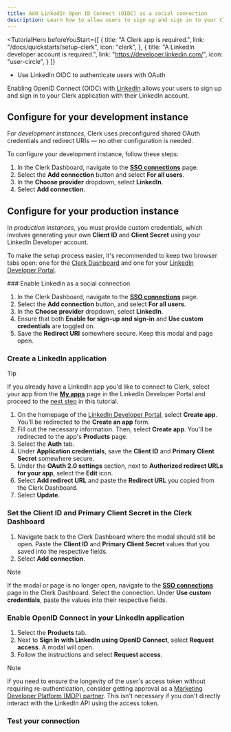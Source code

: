 ```yaml
---
title: Add LinkedIn Open ID Connect (OIDC) as a social connection
description: Learn how to allow users to sign up and sign in to your Clerk app with their LinkedIn Open ID Connect (OIDC) account.
---
```


<TutorialHero
  beforeYouStart={[
    {
      title: "A Clerk app is required.",
      link: "/docs/quickstarts/setup-clerk",
      icon: "clerk",
    },
    {
      title: "A LinkedIn developer account is required.",
      link: "https://developer.linkedin.com/",
      icon: "user-circle",
    }
  ]}
>
  - Use LinkedIn OIDC to authenticate users with OAuth
</TutorialHero>

Enabling OpenID Connect (OIDC) with [LinkedIn](https://learn.microsoft.com/en-us/linkedin/shared/authentication/authentication) allows your users to sign up and sign in to your Clerk application with their LinkedIn account.

## Configure for your development instance

For _development instances_, Clerk uses preconfigured shared OAuth credentials and redirect URIs — no other configuration is needed.

To configure your development instance, follow these steps:

1. In the Clerk Dashboard, navigate to the [**SSO connections**](https://dashboard.clerk.com/last-active?path=user-authentication/sso-connections) page.
1. Select the **Add connection** button and select **For all users**.
1. In the **Choose provider** dropdown, select **LinkedIn**.
1. Select **Add connection**.

## Configure for your production instance

In _production instances_, you must provide custom credentials, which involves generating your own **Client ID** and **Client Secret** using your LinkedIn Developer account.

To make the setup process easier, it's recommended to keep two browser tabs open: one for the [Clerk Dashboard](https://dashboard.clerk.com/last-active?path=user-authentication/sso-connections) and one for your [LinkedIn Developer Portal](https://developer.linkedin.com/).

<Steps>
  ### Enable LinkedIn as a social connection

  1. In the Clerk Dashboard, navigate to the [**SSO connections**](https://dashboard.clerk.com/last-active?path=user-authentication/sso-connections) page.
  1. Select the **Add connection** button, and select **For all users**.
  1. In the **Choose provider** dropdown, select **LinkedIn**.
  1. Ensure that both **Enable for sign-up and sign-in** and **Use custom credentials** are toggled on.
  1. Save the **Redirect URI** somewhere secure. Keep this modal and page open.

  ### Create a LinkedIn application

  > [!TIP]
  > If you already have a LinkedIn app you'd like to connect to Clerk, select your app from the [**My apps**](https://www.linkedin.com/developers/apps?appStatus=active) page in the LinkedIn Developer Portal and proceed to the [next step](#get-your-client-id-and-client-secret) in this tutorial.

  1. On the homepage of the [LinkedIn Developer Portal](https://developer.linkedin.com/), select **Create app**. You'll be redirected to the **Create an app** form.
  1. Fill out the necessary information. Then, select **Create app**. You'll be redirected to the app's **Products** page.
  1. Select the **Auth** tab.
  1. Under **Application credentials**, save the **Client ID** and **Primary Client Secret** somewhere secure.
  1. Under the **OAuth 2.0 settings** section, next to **Authorized redirect URLs for your app**, select the **Edit** icon.
  1. Select **Add redirect URL** and paste the **Redirect URL** you copied from the Clerk Dashboard.
  1. Select **Update**.

  ### Set the Client ID and Primary Client Secret in the Clerk Dashboard

  1. Navigate back to the Clerk Dashboard where the modal should still be open. Paste the **Client ID** and **Primary Client Secret** values that you saved into the respective fields.
  1. Select **Add connection**.

  > [!NOTE]
  > If the modal or page is no longer open, navigate to the [**SSO connections**](https://dashboard.clerk.com/last-active?path=user-authentication/sso-connections) page in the Clerk Dashboard. Select the connection. Under **Use custom credentials**, paste the values into their respective fields.

  ### Enable OpenID Connect in your LinkedIn application

  1. Select the **Products** tab.
  1. Next to **Sign In with LinkedIn using OpenID Connect**, select **Request access**. A modal will open.
  1. Follow the instructions and select **Request access**.

  > [!NOTE]
  > If you need to ensure the longevity of the user's access token without requiring re-authentication, consider getting approval as a [Marketing Developer Platform (MDP) partner](https://learn.microsoft.com/en-us/linkedin/marketing/quick-start?view=li-lms-2023-10#step-1-apply-for-api-access). This isn't necessary if you don't directly interact with the LinkedIn API using the access token.

  ### Test your connection

  <Include src="_partials/authentication/test-your-connection" />
</Steps>
